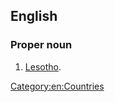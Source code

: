 ==English==
{{wikipedia}}

===Proper noun===
{{en-proper noun}}

# {{lb|en|historical}} [[Lesotho]].

[[Category:en:Countries]]